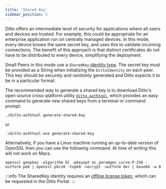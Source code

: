 ```yaml
---
title: 'Shared Key'
sidebar_position: 5 
---
```



Ditto offers an intermediate level of security for applications where all users
and devices are trusted. For example, this could be appropriate for an
enterprise application run on centrally managed devices. In this mode, every
device knows the same secret key, and uses this to validate incoming
connections. The benefit of this approach is that distinct certificates do not
have to be distributed to every device, simplifying the deployment.

Small Peers in this mode use a `SharedKey` [identity type](../../mesh-network/identities). The secret key must be provided as a
String when initializing the `DittoIdentity` on each peer. This key should be securely and randomly generated and Ditto
expects it to be in a particular format.

The recommended way to generate a shared key is to download Ditto's open source cross-platform utility
[`ditto-authtool`](https://github.com/getditto/authtool), which provides an easy command to generate new shared keys
from a terminal or command prompt:

```console
./ditto-authtool generate-shared-key
```

or

```console
.\ditto-authtool.exe generate-shared-key
```

Alternatively, if you have a Linux machine running an up-to-date version of OpenSSL then you can use the following
command. At time of writing this will not work on Macs.

```console
openssl genpkey -algorithm EC -pkeyopt ec_paramgen_curve:P-256 -outform pem | openssl pkcs8 -topk8 -nocrypt -outform der | base64 -w 0
```

:::info
The SharedKey identity requires an [offline license token](../mesh-network/offline-license), which can be requested in the Ditto Portal.
:::

<SnippetGroup name='shared-key' />

